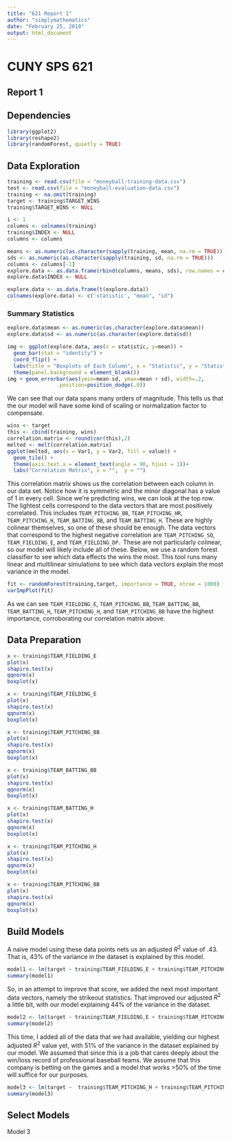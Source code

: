 ```yaml
---
title: "621 Report 1"
author: "simplymathematics"
date: "February 25, 2019"
output: html_document
---
```


# CUNY SPS 621
## Report 1

## Dependencies

```r
library(ggplot2)
library(reshape2)
library(randomForest, quietly = TRUE)
```

## Data Exploration

```r
training <- read.csv(file = "moneyball-training-data.csv")
test <- read.csv(file = "moneyball-evaluation-data.csv")
training <- na.omit(training)
target <- training$TARGET_WINS
training$TARGET_WINS <- NULL
```


```r

i <- 1
columns <- colnames(training)
training$INDEX <- NULL
columns <- columns

means <- as.numeric(as.character(sapply(training, mean, na.rm = TRUE)))
sds <- as.numeric(as.character(sapply(training, sd, na.rm = TRUE)))
columns <- columns[-1]
explore.data <- as.data.frame(rbind(columns, means, sds), row.names = columns)
explore.data$INDEX <- NULL

explore.data <- as.data.frame(t(explore.data))
colnames(explore.data) <- c('statistic', "mean", "sd")
```

### Summary Statistics

```r
explore.data$mean <- as.numeric(as.character(explore.data$mean))
explore.data$sd <- as.numeric(as.character(explore.data$sd))

img <- ggplot(explore.data, aes(x = statistic, y=mean)) +
  geom_bar(stat = "identity") + 
  coord_flip() + 
  labs(title = "Boxplots of Each Column", x = "Statistic", y = "Statistic Mean")+
  theme(panel.background = element_blank())
img + geom_errorbar(aes(ymin=mean-sd, ymax=mean + sd), width=.2,
                 position=position_dodge(.9))
```
We can see that our data spans many orders of magnitude. This tells us that the our model will have some kind of scaling or normalization factor to compensate.
```r
wins <- target
this <- cbind(training, wins)
correlation.matrix <- round(cor(this),2)
melted <- melt(correlation.matrix)
ggplot(melted, aes(x = Var1, y = Var2, fill = value)) +
  geom_tile() +
  theme(axis.text.x = element_text(angle = 90, hjust = 1))+
  labs("Correlation Matrix", x = "",  y = "")
```
This correlation matrix shows us the correlation between each column in our data set. Notice how it is symmetric and the minor diagonal has a value of 1 in every cell. Since we're predicting wins, we can look at the top row. The lightest cells correspond to the data vectors that are most positively correlated. This includes ```TEAM_PITCHING_BB```, ```TEAM_PITCHING_HR```, ```TEAM_PITCHING_H```,  ```TEAM_BATTING_BB```,  and ```TEAM_BATTING_H```. These are highly colinear themselves, so one of these should be enough. The data vectors that correspond to the highest negative correlation are ```TEAM_PITCHING_SO```, ```TEAM_FIELDING_E```, and ```TEAM_FIELDING_DP.``` These are not particularly colinear, so our model will likely include all of these. Below, we use a random forest classifier to see which data effects the wins the most. This tool runs many linear and multilinear simulations to see which data vectors explain the most variance in the model.
```r
fit <- randomForest(training,target, importance = TRUE, ntree = 1000)
varImpPlot(fit)
```
As we can see ```TEAM_FIELDING_E```, ```TEAM_PITCHING_BB```, ```TEAM_BATTING_BB```,  ```TEAM_BATTING_H```, ```TEAM_PITCHING_H```, and ```TEAM_PITCHING_BB``` have the highest importance, corroborating our correlation matrix above.

## Data Preparation

```r
x <- training$TEAM_FIELDING_E
plot(x)
shapiro.test(x)
qqnorm(x)
boxplot(x)
```
```r
x <- training$TEAM_FIELDING_E
plot(x)
shapiro.test(x)
qqnorm(x)
boxplot(x)
```
```r
x <- training$TEAM_PITCHING_BB
plot(x)
shapiro.test(x)
qqnorm(x)
boxplot(x)
```
```r
x <- training$TEAM_BATTING_BB
plot(x)
shapiro.test(x)
qqnorm(x)
boxplot(x)
```
```r
x <- training$TEAM_BATTING_H
plot(x)
shapiro.test(x)
qqnorm(x)
boxplot(x)
```
```r
x <- training$TEAM_PITCHING_H
plot(x)
shapiro.test(x)
qqnorm(x)
boxplot(x)
```

```r
x <- training$TEAM_PITCHING_BB
plot(x)
shapiro.test(x)
qqnorm(x)
boxplot(x)
```

## Build Models
A naive model using these data points nets us an adjusted $R^2$ value of .43. That is, 43% of the variance in the dataset is explained by this model.
```r
model1 <- lm(target ~ training$TEAM_FIELDING_E + training$TEAM_PITCHING_BB + training$TEAM_BATTING_BB + training$TEAM_BATTING_H + training$TEAM_PITCHING_H + training$TEAM_PITCHING_BB, data = training)
summary(model1)
```
So, in an attempt to improve that score, we added the next most important data vectors, namely the strikeout statistics. That improved our adjusted $R^2$ a little bit, with our model explaining 44% of the variance in the dataset.

```r
model2 <- lm(target ~ training$TEAM_FIELDING_E + training$TEAM_PITCHING_BB + training$TEAM_BATTING_BB + training$TEAM_BATTING_H + training$TEAM_PITCHING_H + training$TEAM_PITCHING_BB + training$TEAM_BATTING_SO, data = training)
summary(model2)
```
This time, I added all of the data that we had available, yielding our highest adjusted $R^2$ value yet, with 51% of the variance in the dataset explained by our model. We assumed that since this is a job that cares deeply about the win/loss record of professional baseball teams. We assume that this company is betting on the games and a model that works >50% of the time will suffice for our purposes.
```r
model3 <- lm(target ~  training$TEAM_PITCHING_H + training$TEAM_PITCHING_HR + training$TEAM_PITCHING_BB + training$TEAM_PITCHING_SO + training$TEAM_BATTING_H + training$TEAM_BATTING_2B + training$TEAM_BATTING_3B + training$TEAM_BATTING_BB + training$TEAM_BATTING_SO + training$TEAM_BATTING_HBP + training$TEAM_BASERUN_SB + training$TEAM_BASERUN_CS + training$TEAM_FIELDING_E + training$TEAM_FIELDING_DP, data = training)
summary(model3)
```




## Select Models
Model 3


